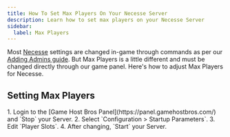 ```yaml
---
title: How To Set Max Players On Your Necesse Server
description: Learn how to set max players on your Necesse Server
sidebar:
  label: Max Players
---
```


Most [Necesse](https://www.gamehostbros.com/necesse-server-hosting/) settings are changed in-game through commands as per our [Adding Admins guide](https://guides.gamehostbros.com/games/necesse/adding-admins/). But Max Players is a little different and must be changed directly through our game panel. Here's how to adjust Max Players for Necesse.

## Setting Max Players

<Steps>
  1. Login to the [Game Host Bros Panel](https://panel.gamehostbros.com/) and `Stop` your Server.
  2. Select `Configuration > Startup Parameters`.
  3. Edit `Player Slots`.
  4. After changing, `Start` your Server.
</Steps>